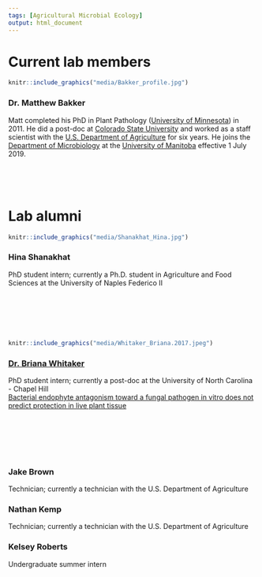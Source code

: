 ```yaml
---
tags: [Agricultural Microbial Ecology]
output: html_document
---
```

  
# Current lab members  
```r
knitr::include_graphics("media/Bakker_profile.jpg")
```

### Dr. Matthew Bakker  
Matt completed his PhD in Plant Pathology ([University of Minnesota](https://plpa.cfans.umn.edu/){target="_blank"}) in 2011. He did a post-doc at [Colorado State University](https://www.colostate.edu/){target="_blank"} and worked as a staff scientist with the [U.S. Department of Agriculture](https://www.ars.usda.gov/){target="_blank"} for six years. He joins the [Department of Microbiology](http://www.sci.umanitoba.ca/micro/){target="_blank"} at the [University of Manitoba](https://umanitoba.ca/){target="_blank"} effective 1 July 2019.  
<p></br></p>
<p></br></p>

# Lab alumni  
```r
knitr::include_graphics("media/Shanakhat_Hina.jpg")
```
  
### Hina Shanakhat  
PhD student intern; currently a Ph.D. student in Agriculture and Food Sciences at the University of Naples Federico II  
<p></br></p>
<p></br></p>
<p></br></p>

```r
knitr::include_graphics("media/Whitaker_Briana.2017.jpeg")
```

### [Dr. Briana Whitaker](https://brianakwhitaker.wixsite.com/ecology){target="_blank"}  
PhD student intern; currently a post-doc at the University of North Carolina - Chapel Hill  
[Bacterial endophyte antagonism toward a fungal pathogen in vitro does not predict protection in live plant tissue](https://doi.org/10.1093/femsec/fiy237){target="_blank"}  
<p></br></p>
<p></br></p>
<p></br></p>

### Jake Brown  
Technician; currently a technician with the U.S. Department of Agriculture  
  
### Nathan Kemp  
Technician; currently a technician with the U.S. Department of Agriculture  
  
### Kelsey Roberts  
Undergraduate summer intern  